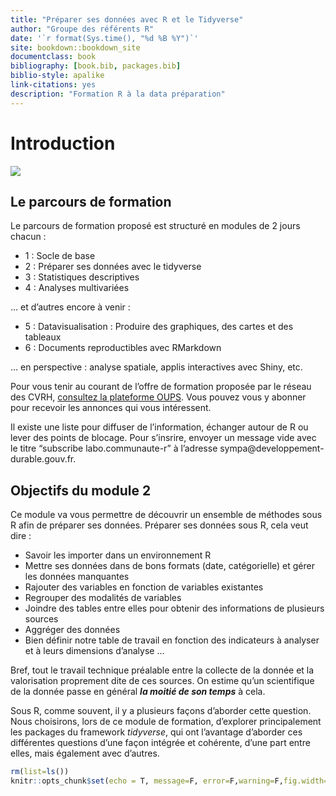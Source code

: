 ```yaml
--- 
title: "Préparer ses données avec R et le Tidyverse"
author: "Groupe des référents R"
date: '`r format(Sys.time(), "%d %B %Y")`'
site: bookdown::bookdown_site
documentclass: book
bibliography: [book.bib, packages.bib]
biblio-style: apalike
link-citations: yes
description: "Formation R à la data préparation"
---
```



# Introduction

![](pic/cover.png)

## Le parcours de formation

Le parcours de formation proposé est structuré en modules de 2 jours chacun :

- 1 : Socle de base
- 2 : Préparer ses données avec le tidyverse
- 3 : Statistiques descriptives
- 4 : Analyses multivariées

... et d'autres encore à venir :

- 5 : Datavisualisation : Produire des graphiques, des cartes et des tableaux
- 6 : Documents reproductibles avec RMarkdown

... en perspective : analyse spatiale, applis interactives avec Shiny, etc.

Pour vous tenir au courant de l'offre de formation proposée par le réseau des CVRH, [consultez la plateforme OUPS](http://oups-cmvrh.e2.rie.gouv.fr/). Vous pouvez vous y abonner pour recevoir les annonces qui vous intéressent.

Il existe une liste pour diffuser de l'information, échanger autour de R ou lever des points de blocage. Pour s'insrire, envoyer un message vide avec le titre "subscribe labo.communaute-r" à l'adresse sympa@developpement-durable.gouv.fr.

## Objectifs du module 2

Ce module va vous permettre de découvrir un ensemble de méthodes sous R afin de préparer ses données. 
Préparer ses données sous R, cela veut dire : 

- Savoir les importer dans un environnement R
- Mettre ses données dans de bons formats (date, catégorielle) et gérer les données manquantes
- Rajouter des variables en fonction de variables existantes
- Regrouper des modalités de variables
- Joindre des tables entre elles pour obtenir des informations de plusieurs sources
- Aggréger des données
- Bien définir notre table de travail en fonction des indicateurs à analyser et à leurs dimensions d'analyse 
...

Bref, tout le travail technique préalable entre la collecte de la donnée et la valorisation proprement dite de ces sources.
On estime qu'un scientifique de la donnée passe en général ***la moitié de son temps*** à cela.

Sous R, comme souvent, il y a plusieurs façons d'aborder cette question. Nous choisirons, lors de ce module de formation, d'explorer principalement les packages du framework *tidyverse*, qui ont l'avantage d'aborder ces différentes questions d'une façon intégrée et cohérente, d'une part entre elles, mais également avec d'autres.

```r
rm(list=ls())
knitr::opts_chunk$set(echo = T, message=F, error=F,warning=F,fig.width=4, fig.height=4)
```
